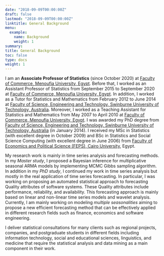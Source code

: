 ```yaml
---
date: "2018-09-09T00:00:00Z"
draft: false
lastmod: "2018-09-09T00:00:00Z"
linktitle: General Background
menu:
  example:
    name: Background
    weight: 1
summary: 
title: General Background
toc: false
type: docs
weight: 1
---
```


I am an **Associate Professor of Statistics** (since October 2020) at <a href = "http://www.menofia.edu.eg/Home/en">Faculty of Commerce, Menoufia University, Egypt</a>. Before that, I worked as an Assistant Professor of Statistics from September 2015 to September 2020 at <a href = "http://www.menofia.edu.eg/Home/en">Faculty of Commerce, Menoufia University, Egypt</a>. In addition, I worked as a Tutor for Statistics and Mathematics from February 2012 to June 2014 at <a href = "http://www.swin.edu.au/">Faculty of Science, Engineering and Technology, Swinburne University of Technology, Australia</a>. Moreover, I worked as a Teaching Assistant for Statistics and Mathematics from May 2007 to April 2010 at <a href = "http://www.menofia.edu.eg/Home/en">Faculty of Commerce, Menoufia University, Egypt</a>. I was awarded my PhD degree from <a href = "http://www.swin.edu.au/">Faculty of Science, Engineering and Technology, Swinburne University of Technology, Australia</a> (in January 2014). I received my MSc in Statistics (with excellent degree in October 2009) and BSc in Statistics and Social Science Computing (with excellent degree in June 2006) from <a href = "http://www.feps.eun.eg/">Faculty of Economics and Political Science (FEPS), Cairo University</a>, Egypt.

My research work is mainly in time series analysis and forecasting methods. In my *Master study*, I  proposed a Bayesian inference for multiplicative seasonal ARMA models by implementing MCMC Gibbs sampling algorithm. In addition in my *PhD study*, I continued my work in time series analysis but mostly in the real application of time series forecasting. In particular, I was working on proposing an automated statistical approach to forecasting Quality attributes of software systems. These Quality attributes include performance, reliability, and availability. This forecasting approach is mainly based on linear and non-linear time series models and wavelet analysis. Currently, I am mainly working on modeling *multiple seasonalities* aiming to propose a new efficient forecasting method that can be effectively applied in different research fields such as finance, economics and software engineering. 

I deliver statistical consultations for many clients such as regional projects, companies, and postgraduate students in different fields including information technology, social and educational sciences, linguistics, and medicine that require the statistical analysis and data mining as a main component in their work. 
